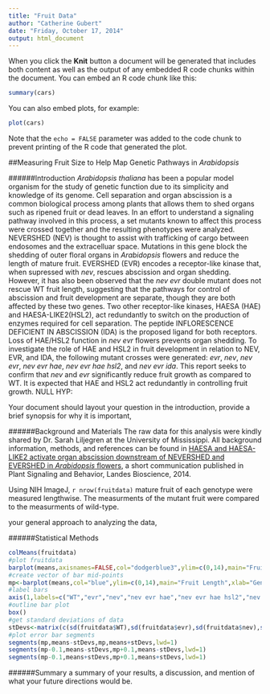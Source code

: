 ```yaml
---
title: "Fruit Data"
author: "Catherine Gubert"
date: "Friday, October 17, 2014"
output: html_document
---
```


When you click the **Knit** button a document will be generated that includes both content as well as the output of any embedded R code chunks within the document. You can embed an R code chunk like this:

```r
summary(cars)
```

You can also embed plots, for example:

```r
plot(cars)
```

Note that the `echo = FALSE` parameter was added to the code chunk to prevent printing of the R code that generated the plot.

##Measuring Fruit Size to Help Map Genetic Pathways in *Arabidopsis*

######Introduction
*Arabidopsis thaliana* has been a popular model organism for the study of genetic function due to its simplicity and knowledge of its genome. Cell separation and organ abscission is a common biological process among plants that allows them to shed organs such as ripened fruit or dead leaves. In an effort to understand a signaling pathway involved in this process, a set mutants known to affect this process were crossed together and the resulting phenotypes were analyzed. NEVERSHED (NEV) is thought to assist with trafficking of cargo between endosomes and the extracelluar space. Mutations in this gene block the shedding of outer floral organs in *Arabidopsis* flowers and reduce the length of mature fruit. EVERSHED (EVR) encodes a receptor-like kinase that, when supressed with *nev*, rescues abscission and organ shedding. However, it has also been observed that the *nev evr* double mutant does not rescue WT fruit length, suggesting that the pathways for control of abscission and fruit development are separate, though they are both affected by these two genes. Two other receptor-like kinases, HAESA (HAE) and HAESA-LIKE2(HSL2), act redundantly to switch on the production of enzymes required for cell separation. The peptide INFLORESCENCE DEFICIENT IN ABSCISSION (IDA) is the proposed ligand for both receptors. Loss of HAE/HSL2 function in *nev evr* flowers prevents organ shedding. To investigate the role of HAE and HSL2 in fruit development in relation to NEV, EVR, and IDA, the following mutant crosses were generated: *evr*, *nev*, *nev evr*, *nev evr hae*, *nev evr hae hsl2*, and *nev evr ida*. This report seeks to confirm that *nev* and *evr* significantly reduce fruit growth as compared to WT. It is expected that HAE and HSL2 act redundantly in controlling fruit growth. 
NULL HYP: 

Your document should layout your question in the introduction, provide a brief synopsis for why it is important, 

######Background and Materials
The raw data for this analysis were kindly shared by Dr. Sarah Liljegren at the University of Mississippi. All background information, methods, and references can be found in [HAESA and HAESA-LIKE2 activate organ abscission downstream of NEVERSHED and EVERSHED in *Arabidopsis* flowers](https://www.landesbioscience.com/journals/psb/article/29115/), a short communication published in Plant Signaling and Behavior, Landes Bioscience, 2014.

Using NIH ImageJ, `r nrow(fruitdata)` mature fruit of each genotype were measured lengthwise. The measurments of the mutant fruit were compared to the measurments of wild-type.

your general approach to analyzing the data,

######Statistical Methods


```r
colMeans(fruitdata)
#plot fruitdata
barplot(means,axisnames=FALSE,col="dodgerblue3",ylim=c(0,14),main="Fruit Length",xlab="Genotype",ylab="length(mm)")
#create vector of bar mid-points
mp<-barplot(means,col="blue",ylim=c(0,14),main="Fruit Length",xlab="Genotype",ylab="length(mm)")
#label bars
axis(1,labels=c("WT","evr","nev","nev evr hae","nev evr hae hsl2","nev evr","nev evr ida"),font=3,at=mp)
#outline bar plot
box()
#get standard deviations of data
stDevs<-matrix(c(sd(fruitdata$WT),sd(fruitdata$evr),sd(fruitdata$nev),sd(fruitdata$nevevrhae),sd(fruitdata$nevevrhaehsl),sd(fruitdata$nevevr),sd(fruitdata$nevidaevr)))
#plot error bar segments
segments(mp,means-stDevs,mp,means+stDevs,lwd=1)
segments(mp-0.1,means-stDevs,mp+0.1,means-stDevs,lwd=1)
segments(mp-0.1,means+stDevs,mp+0.1,means+stDevs,lwd=1)
```

######Summary
a summary of your results, a discussion, and mention of what your future directions would be.
